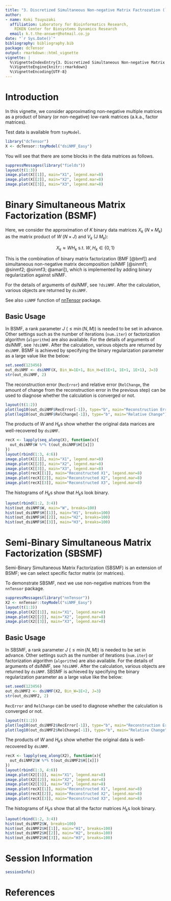 ```yaml
---
title: "3. Discretized Simultaneous Non-negative Matrix Factrozation (`dsiNMF`)"
author:
- name: Koki Tsuyuzaki
  affiliation: Laboratory for Bioinformatics Research,
    RIKEN Center for Biosystems Dynamics Research
  email: k.t.the-answer@hotmail.co.jp
date: "`r Sys.Date()`"
bibliography: bibliography.bib
package: dcTensor
output: rmarkdown::html_vignette
vignette: |
  %\VignetteIndexEntry{3. Discretized Simultaneous Non-negative Matrix Factrozation (`dsiNMF`)}
  %\VignetteEngine{knitr::rmarkdown}
  %\VignetteEncoding{UTF-8}
---
```


# Introduction

In this vignette, we consider approximating non-negative multiple matrices as a product of binary (or non-negative) low-rank matrices (a.k.a., factor matrices).

Test data is available from `toyModel`.

```r
library("dcTensor")
X <- dcTensor::toyModel("dsiNMF_Easy")
```

You will see that there are some blocks in the data matrices as follows.

```r
suppressMessages(library("fields"))
layout(t(1:3))
image.plot(X[[1]], main="X1", legend.mar=8)
image.plot(X[[2]], main="X2", legend.mar=8)
image.plot(X[[3]], main="X3", legend.mar=8)
```

# Binary Simultaneous Matrix Factorization (BSMF)

Here, we consider the approximation of $K$ binary data matrices $X_{k}$ ($N \times M_{k}$) as the matrix product of $W$ ($N \times J$) and $V_{k}$ (J \times $M_{k}$):

$$
X_{k} \approx W H_{k} \ \mathrm{s.t.}\ W,H_{k} \in \{0,1\}
$$

This is the combination of binary matrix factorization (BMF [@bmf]) and simultaneous non-negative matrix decomposition (siNMF [@sinmf1; @sinmf2; @sinmf3; @amari]), which is implemented by adding binary regularization against siNMF.

For the details of arguments of dsiNMF, see `?dsiNMF`. After the calculation, various objects are returned by `dsiNMF`.

See also `siNMF` function of [nnTensor](https://cran.r-project.org/package=nnTensor) package.

## Basic Usage

In BSMF, a rank parameter $J$ ($\leq \min(N, M)$) is needed to be set in advance. Other settings such as the number of iterations (`num.iter`) or factorization algorithm (`algorithm`) are also available. For the details of arguments of dsiNMF, see `?dsiNMF`. After the calculation, various objects are returned by `dsiNMF`. BSMF is achieved by specifying the binary regularization parameter as a large value like the below:

```r
set.seed(123456)
out_dsiNMF <- dsiNMF(X, Bin_W=1E+1, Bin_H=c(1E+1, 1E+1, 1E+1), J=3)
str(out_dsiNMF, 2)
```

The reconstruction error (`RecError`) and relative error (`RelChange`, the amount of change from the reconstruction error in the previous step) can be used to diagnose whether the calculation is converged or not.

```r
layout(t(1:2))
plot(log10(out_dsiNMF$RecError[-1]), type="b", main="Reconstruction Error")
plot(log10(out_dsiNMF$RelChange[-1]), type="b", main="Relative Change")
```

The products of $W$ and $H_{k}$s show whether the original data marices are well-recovered by `dsiNMF`.

```r
recX <- lapply(seq_along(X), function(x){
  out_dsiNMF$W %*% t(out_dsiNMF$H[[x]])
})
layout(rbind(1:3, 4:6))
image.plot(X[[1]], main="X1", legend.mar=8)
image.plot(X[[2]], main="X2", legend.mar=8)
image.plot(X[[3]], main="X3", legend.mar=8)
image.plot(recX[[1]], main="Reconstructed X1", legend.mar=8)
image.plot(recX[[2]], main="Reconstructed X2", legend.mar=8)
image.plot(recX[[3]], main="Reconstructed X3", legend.mar=8)
```

The histograms of $H_{k}$s show that $H_{k}$s look binary.

```r
layout(rbind(1:2, 3:4))
hist(out_dsiNMF$W, main="W", breaks=100)
hist(out_dsiNMF$H[[1]], main="H1", breaks=100)
hist(out_dsiNMF$H[[2]], main="H2", breaks=100)
hist(out_dsiNMF$H[[3]], main="H3", breaks=100)
```

# Semi-Binary Simultaneous Matrix Factorization (SBSMF)

Semi-Binary Simultaneous Matrix Factorization (SBSMF) is an extension of BSMF; we can select specific factor matrix (or matrices).

To demonstrate SBSMF, next we use non-negative matrices from the `nnTensor` package.

```r
suppressMessages(library("nnTensor"))
X2 <- nnTensor::toyModel("siNMF_Easy")
layout(t(1:3))
image.plot(X2[[1]], main="X1", legend.mar=8)
image.plot(X2[[2]], main="X2", legend.mar=8)
image.plot(X2[[3]], main="X3", legend.mar=8)
```

## Basic Usage

In SBSMF, a rank parameter $J$ ($\leq \min(N, M)$) is needed to be set in advance. Other settings such as the number of iterations (`num.iter`) or factorization algorithm (`algorithm`) are also available. For the details of arguments of dsiNMF, see `?dsiNMF`. After the calculation, various objects are returned by `dsiNMF`. SBSMF is achieved by specifying the binary regularization parameter as a large value like the below:

```r
set.seed(123456)
out_dsiNMF2 <- dsiNMF(X2, Bin_W=1E+2, J=3)
str(out_dsiNMF2, 2)
```

`RecError` and `RelChange` can be used to diagnose whether the calculation is converged or not.

```r
layout(t(1:2))
plot(log10(out_dsiNMF2$RecError[-1]), type="b", main="Reconstruction Error")
plot(log10(out_dsiNMF2$RelChange[-1]), type="b", main="Relative Change")
```

The products of $W$ and $H_{k}$s show whether the original data is well-recovered by `dsiNMF`.

```r
recX <- lapply(seq_along(X2), function(x){
  out_dsiNMF2$W %*% t(out_dsiNMF2$H[[x]])
})
layout(rbind(1:3, 4:6))
image.plot(X2[[1]], main="X1", legend.mar=8)
image.plot(X2[[2]], main="X2", legend.mar=8)
image.plot(X2[[3]], main="X3", legend.mar=8)
image.plot(recX[[1]], main="Reconstructed X1", legend.mar=8)
image.plot(recX[[2]], main="Reconstructed X2", legend.mar=8)
image.plot(recX[[3]], main="Reconstructed X3", legend.mar=8)
```

The histograms of $H_{k}$s show that all the factor matrices $H_{k}$s look binary.

```r
layout(rbind(1:2, 3:4))
hist(out_dsiNMF2$W, breaks=100)
hist(out_dsiNMF2$H[[1]], main="H1", breaks=100)
hist(out_dsiNMF2$H[[2]], main="H2", breaks=100)
hist(out_dsiNMF2$H[[3]], main="H3", breaks=100)
```

# Session Information {.unnumbered}

```r
sessionInfo()
```

# References
